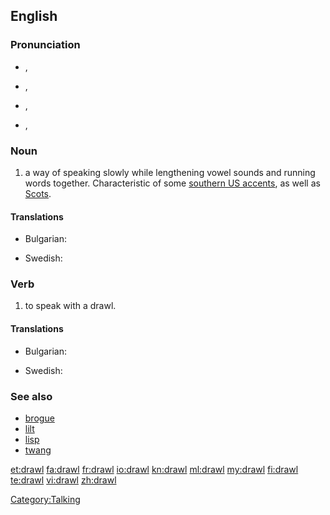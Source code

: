 ==English==

===Pronunciation===
* {{a|UK}} {{IPA|/dɹɔːl/}}, {{SAMPA|/drO:l/}}
: {{rhymes|ɔːl}}
* {{a|US}} {{IPA|/dɹɔl/}}, {{SAMPA|/drOl/}}
* {{a|cot-caught}} {{IPA|/dɹɑl/}}, {{SAMPA|/drAl/}}
* {{rfv-pronunciation|lang=en}} {{a|US|paragon}} {{IPA|/dʒɹɑːw/}}, {{SAMPA|/dZr\A:w/}}

===Noun===
{{en-noun}}

# a way of speaking slowly while lengthening vowel sounds and running words together. Characteristic of some [[Wikipedia:Southern American English|southern US accents]], as well as [[Wikipedia:Scots|Scots]].

====Translations====
{{trans-top|way of speaking slowly}}
* Bulgarian: {{t|bg|провлечен говор|sc=Cyrl}}
{{trans-mid}}
* Swedish: {{t|sv|sludder}}
{{trans-bottom}}

===Verb===
{{en-verb|drawls|drawling|drawled|drawled}}

# to speak with a drawl.

====Translations====
{{trans-top|to speak with a drawl}}
* Bulgarian: {{t|bg|говоря провлечено|sc=Cyrl}}
{{trans-mid}}
* Swedish: {{t+|sv|sluddra}}
{{trans-bottom}}

===See also===
* [[brogue]]
* [[lilt]]
* [[lisp]]
* [[twang]]

[[Category:Talking]]

[[et:drawl]]
[[fa:drawl]]
[[fr:drawl]]
[[io:drawl]]
[[kn:drawl]]
[[ml:drawl]]
[[my:drawl]]
[[fi:drawl]]
[[te:drawl]]
[[vi:drawl]]
[[zh:drawl]]